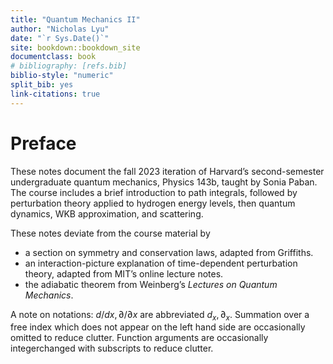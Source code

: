 ```yaml
---
title: "Quantum Mechanics II"
author: "Nicholas Lyu"
date: "`r Sys.Date()`"
site: bookdown::bookdown_site
documentclass: book
# bibliography: [refs.bib]
biblio-style: "numeric"
split_bib: yes
link-citations: true
---
```


\usepackage{cancel}
\usepackage{tikzcd}
\newcommand{\pd}[1]{\partial_{#1}}

\newcommand{\mbb}{\mathbb}
\newcommand{\mbf}{\mathbf}
\newcommand{\mrm}{\mathrm}
\newcommand{\mca}{\mathcal}
\newcommand{\mfk}{\mathfrak}

\newcommand{\tr}{\mrm{tr}} 
\newcommand{\df}{\dfrac}
\newcommand{\la}{\langle}
\newcommand{\ra}{\rangle}
\newcommand{\dag}{\dagger}

\newcommand{\Cl}{\mca C}
\newcommand{\Gr}{\mca G}
\newcommand{\Pf}{\mrm{Pf}}
\newcommand{\Pa}{\mca P}

\newcommand{\poly}{\mrm{poly}}

\newcommand{\hb}{\hbar}
\newcommand{\intf}{\int_{-\infty}^\infty}
\newcommand{\ang}[1]{\left\la #1 \right\ra}



# Preface {-}
These notes document the fall 2023 iteration of Harvard's second-semester 
undergraduate quantum mechanics, Physics 143b, taught by Sonia Paban. 
The course includes a brief introduction to path integrals, 
followed by perturbation theory applied 
to hydrogen energy levels, then quantum dynamics, WKB approximation, 
and scattering. 

These notes deviate from the course material by 

- a section on symmetry and conservation laws, adapted from Griffiths. 
- an interaction-picture explanation of time-dependent perturbation theory, 
        adapted from MIT's online lecture notes. 
- the adiabatic theorem from Weinberg's _Lectures on Quantum Mechanics_.

A note on notations: $d/dx, \partial /\partial x$ are abbreviated $d_x, \pd x$. 
Summation over a free index which does not appear on the left hand side are occasionally 
omitted to reduce clutter. 
Function arguments are occasionally integerchanged with subscripts 
to reduce clutter. 